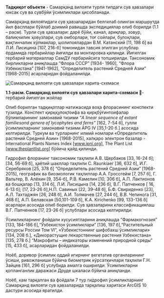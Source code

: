 **Тадқиқот объекти** - Самарқанд вилояти турли типдаги сув ҳавзалари
юксак сув ва сувбўйи ўсимликлари ҳисобланади.

Самарқанд вилоятидаги сув ҳавзаларидан белгилаб олинган маршрутда
йил фасллари бўйлаб доимий равишда экспедициялар олиб борилди (1.1 –
расм). Турли сув ҳавзалари: дарё бўйи, канал, ариқлар, зовур, балиқчилик
ҳовузлари, сув омборлари, тоғ сойлари, булоқлари, вақтинчалик кўлмаклар,
шолипоялардан В.М. Катанский [11, 198 б] ва Л.И. Лисицина [107, 216-б]
томонидан тавсия этилган услублар ёрдамида гербарийлар йиғилди ва
монтировка қилинди. Йиғилган гербарий материаллар СамДУ гербарийсига
топширилди. Таксономик бирликларни аниқлашда “Флора СССР” [1934-
1960], “Флора Узбекистана” [1941-1962], “Определитель растений Средней
Азии” [1968-2015] асарларидан фойдаланилди.


![Самарқанд вилояти сув ҳавзалари харита-схемаси](/images/samarqand-viloyati-suv-havzalari-xarita-sxemasi.png)

**1.1-расм. Самарқанд вилояти сув ҳавзалари харита-схемаси**
🔺- гербарий йиғилган жойлар


Олиб борилган тадқиқотлар натижасида воҳа флорасининг конспекти
тузилди. Конспект қирққулоқтоифа ва қирқбўғинтоифалар бўлимларининг
замонавий тизими *“A linear sequence of extant familiesand genera of lycophytes
and ferns”* [162, 7-54 б], гулли ўсимликларнинг замонавий тизими APG IV
[35,1-20 б.] асосида келтирилди. Туркум ва турларнинг илмий номлари
«Определитель растений Средней Азии» [1968-2015], халқаро электрон
базалар - International Plants Names Index [www.ipni.org], The Plant List
[www.theplantlist.org] бўйича қайд қилинди.

Гидрофил флоранинг таксономик таҳлили А.В. Щербаков [33, 16-24 б];
[34, 56-69 б], ҳаётий шакллар таҳлили C. Raunkiaer [36, 632 б], И.Г.
Серебряков [25, 378 б] “Определитель растений Средней Азии” [1968-2015],
географик ва биоэкологик таҳлиллар А.А. Гроссгейм [7, 257 б], Г. Вальтер, В.
Алёхин [9, 354-б], Р.В. Камелин [10, 306 б], А.П. Лактионов ва бошқалар [13,
314 б], Л.И. Лисицына [14, 236 б], В.Г. Папченков [ 16, 6-13 б]; [17, 23-26
б],Н.П. Савиных [22, 39-48 б], Б.Ф. Свириденко [23], А.Л. Тахтаджян [26, 248
б], А.И. Толмачев [27, 244 б], В.В. Чепинога [31, 468 б], А.П. Белавская [50,101-109 б], K.A. Kirichenko [99, 133-136 б] асарлари асосида олиб борилди.
Сув ҳавзаларини классификациялаш В.Г. Папченков [17, 23-26 б] услублари
асосида келтирилди.

Ўсимликларнинг фойдали хусусиятларини аниқлашда “Фармакогнозия” [133,
184-186 б],“Ўзбекистон ўсимликлари” [136, 197 б],“Растительный ресурсы
России Том VI”, «Ўзбекистоннинг шифобахш ўсимликлари» [134, 208 б.],
«Дикорастущие лекарственные растения Узбекистана» [135, 278 б.]
“Макрофиты – индикаторы изменений природной среды” [15, 433 б],
асарларидан фойдаланилди.

Ноёб, доривор ўсимлик оддий игирнинг вегетатив органларининг
ўсиши, ривожланиши бўйича биометрик кўрсаткичлари таҳлили Г.Н. Зайцев
[161, 296 б] услубида амалга оширилди. Ўсимликларни қопланганлик
даражаси Друде шкаласи бўйича аниқланди.

Ноёб, кам тарқалган ва фойдали 7 тур гидрофил ўсимликларнинг
Самарқанд вилояти сув ҳавзаларида тарқалиш харитаси ArcGIS 10 дастури
асосида яратилди.